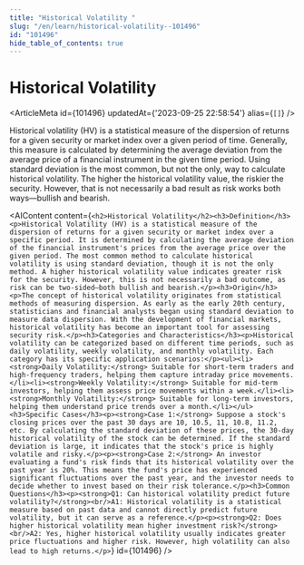 ```yaml
---
title: "Historical Volatility "
slug: "/en/learn/historical-volatility--101496"
id: "101496"
hide_table_of_contents: true
---
```



# Historical Volatility 

<ArticleMeta id={101496} updatedAt={'2023-09-25 22:58:54'} alias={`[]`} />
<div className='border-solid border-b border-t-0 my-4 border-[var(--ifm-color-gray-300)]' />

Historical volatility (HV) is a statistical measure of the dispersion of returns for a given security or market index over a given period of time. Generally, this measure is calculated by determining the average deviation from the average price of a financial instrument in the given time period. Using standard deviation is the most common, but not the only, way to calculate historical volatility. The higher the historical volatility value, the riskier the security. However, that is not necessarily a bad result as risk works both ways—bullish and bearish.

<AIContent content={`<h2>Historical Volatility</h2><h3>Definition</h3><p>Historical Volatility (HV) is a statistical measure of the dispersion of returns for a given security or market index over a specific period. It is determined by calculating the average deviation of the financial instrument's prices from the average price over the given period. The most common method to calculate historical volatility is using standard deviation, though it is not the only method. A higher historical volatility value indicates greater risk for the security. However, this is not necessarily a bad outcome, as risk can be two-sided—both bullish and bearish.</p><h3>Origin</h3><p>The concept of historical volatility originates from statistical methods of measuring dispersion. As early as the early 20th century, statisticians and financial analysts began using standard deviation to measure data dispersion. With the development of financial markets, historical volatility has become an important tool for assessing security risk.</p><h3>Categories and Characteristics</h3><p>Historical volatility can be categorized based on different time periods, such as daily volatility, weekly volatility, and monthly volatility. Each category has its specific application scenarios:</p><ul><li><strong>Daily Volatility:</strong> Suitable for short-term traders and high-frequency traders, helping them capture intraday price movements.</li><li><strong>Weekly Volatility:</strong> Suitable for mid-term investors, helping them assess price movements within a week.</li><li><strong>Monthly Volatility:</strong> Suitable for long-term investors, helping them understand price trends over a month.</li></ul><h3>Specific Cases</h3><p><strong>Case 1:</strong> Suppose a stock's closing prices over the past 30 days are 10, 10.5, 11, 10.8, 11.2, etc. By calculating the standard deviation of these prices, the 30-day historical volatility of the stock can be determined. If the standard deviation is large, it indicates that the stock's price is highly volatile and risky.</p><p><strong>Case 2:</strong> An investor evaluating a fund's risk finds that its historical volatility over the past year is 20%. This means the fund's price has experienced significant fluctuations over the past year, and the investor needs to decide whether to invest based on their risk tolerance.</p><h3>Common Questions</h3><p><strong>Q1: Can historical volatility predict future volatility?</strong><br/>A1: Historical volatility is a statistical measure based on past data and cannot directly predict future volatility, but it can serve as a reference.</p><p><strong>Q2: Does higher historical volatility mean higher investment risk?</strong><br/>A2: Yes, higher historical volatility usually indicates greater price fluctuations and higher risk. However, high volatility can also lead to high returns.</p>`} id={101496} />
